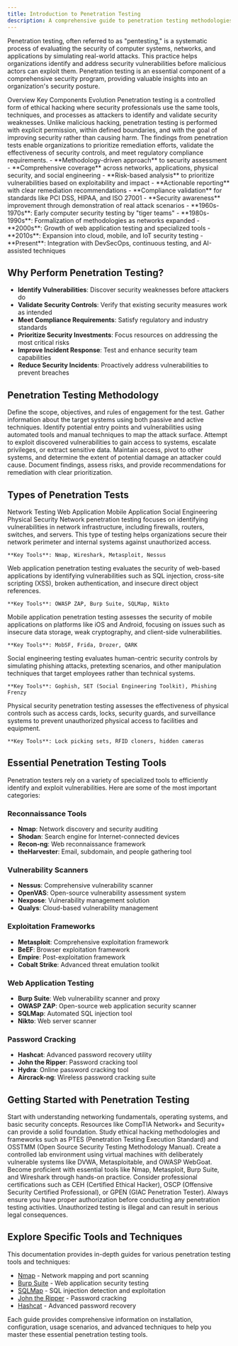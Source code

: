 ```yaml
---
title: Introduction to Penetration Testing
description: A comprehensive guide to penetration testing methodologies, tools, and techniques
---
```



Penetration testing, often referred to as "pentesting," is a systematic process of evaluating the security of computer systems, networks, and applications by simulating real-world attacks. This practice helps organizations identify and address security vulnerabilities before malicious actors can exploit them. Penetration testing is an essential component of a comprehensive security program, providing valuable insights into an organization's security posture.

<Tabs defaultValue="overview" className="pt-5 pb-1">
  <TabsList>
    <TabsTrigger value="overview">Overview</TabsTrigger>
    <TabsTrigger value="features">Key Components</TabsTrigger>
    <TabsTrigger value="evolution">Evolution</TabsTrigger>
  </TabsList>
  <TabsContent value="overview">
    Penetration testing is a controlled form of ethical hacking where security professionals use the same tools, techniques, and processes as attackers to identify and validate security weaknesses. Unlike malicious hacking, penetration testing is performed with explicit permission, within defined boundaries, and with the goal of improving security rather than causing harm. The findings from penetration tests enable organizations to prioritize remediation efforts, validate the effectiveness of security controls, and meet regulatory compliance requirements.
  </TabsContent>
  <TabsContent value="features">
    - **Methodology-driven approach** to security assessment
    - **Comprehensive coverage** across networks, applications, physical security, and social engineering
    - **Risk-based analysis** to prioritize vulnerabilities based on exploitability and impact
    - **Actionable reporting** with clear remediation recommendations
    - **Compliance validation** for standards like PCI DSS, HIPAA, and ISO 27001
    - **Security awareness** improvement through demonstration of real attack scenarios
  </TabsContent>
  <TabsContent value="evolution">
    - **1960s-1970s**: Early computer security testing by "tiger teams"
    - **1980s-1990s**: Formalization of methodologies as networks expanded
    - **2000s**: Growth of web application testing and specialized tools
    - **2010s**: Expansion into cloud, mobile, and IoT security testing
    - **Present**: Integration with DevSecOps, continuous testing, and AI-assisted techniques
  </TabsContent>
</Tabs>

## Why Perform Penetration Testing?

- **Identify Vulnerabilities**: Discover security weaknesses before attackers do
- **Validate Security Controls**: Verify that existing security measures work as intended
- **Meet Compliance Requirements**: Satisfy regulatory and industry standards
- **Prioritize Security Investments**: Focus resources on addressing the most critical risks
- **Improve Incident Response**: Test and enhance security team capabilities
- **Reduce Security Incidents**: Proactively address vulnerabilities to prevent breaches

## Penetration Testing Methodology

<Steps>
  <Step title="Planning and Reconnaissance">
    Define the scope, objectives, and rules of engagement for the test. Gather information about the target systems using both passive and active techniques.
  </Step>
  <Step title="Scanning and Vulnerability Assessment">
    Identify potential entry points and vulnerabilities using automated tools and manual techniques to map the attack surface.
  </Step>
  <Step title="Exploitation">
    Attempt to exploit discovered vulnerabilities to gain access to systems, escalate privileges, or extract sensitive data.
  </Step>
  <Step title="Post-Exploitation">
    Maintain access, pivot to other systems, and determine the extent of potential damage an attacker could cause.
  </Step>
  <Step title="Analysis and Reporting">
    Document findings, assess risks, and provide recommendations for remediation with clear prioritization.
  </Step>
</Steps>

## Types of Penetration Tests

<Tabs defaultValue="network" className="pt-5 pb-1">
  <TabsList>
    <TabsTrigger value="network">Network Testing</TabsTrigger>
    <TabsTrigger value="web">Web Application</TabsTrigger>
    <TabsTrigger value="mobile">Mobile Application</TabsTrigger>
    <TabsTrigger value="social">Social Engineering</TabsTrigger>
    <TabsTrigger value="physical">Physical Security</TabsTrigger>
  </TabsList>
  <TabsContent value="network">
    Network penetration testing focuses on identifying vulnerabilities in network infrastructure, including firewalls, routers, switches, and servers. This type of testing helps organizations secure their network perimeter and internal systems against unauthorized access.
    
    **Key Tools**: Nmap, Wireshark, Metasploit, Nessus
  </TabsContent>
  <TabsContent value="web">
    Web application penetration testing evaluates the security of web-based applications by identifying vulnerabilities such as SQL injection, cross-site scripting (XSS), broken authentication, and insecure direct object references.
    
    **Key Tools**: OWASP ZAP, Burp Suite, SQLMap, Nikto
  </TabsContent>
  <TabsContent value="mobile">
    Mobile application penetration testing assesses the security of mobile applications on platforms like iOS and Android, focusing on issues such as insecure data storage, weak cryptography, and client-side vulnerabilities.
    
    **Key Tools**: MobSF, Frida, Drozer, QARK
  </TabsContent>
  <TabsContent value="social">
    Social engineering testing evaluates human-centric security controls by simulating phishing attacks, pretexting scenarios, and other manipulation techniques that target employees rather than technical systems.
    
    **Key Tools**: Gophish, SET (Social Engineering Toolkit), Phishing Frenzy
  </TabsContent>
  <TabsContent value="physical">
    Physical security penetration testing assesses the effectiveness of physical controls such as access cards, locks, security guards, and surveillance systems to prevent unauthorized physical access to facilities and equipment.
    
    **Key Tools**: Lock picking sets, RFID cloners, hidden cameras
  </TabsContent>
</Tabs>

## Essential Penetration Testing Tools

Penetration testers rely on a variety of specialized tools to efficiently identify and exploit vulnerabilities. Here are some of the most important categories:

### Reconnaissance Tools
- **Nmap**: Network discovery and security auditing
- **Shodan**: Search engine for Internet-connected devices
- **Recon-ng**: Web reconnaissance framework
- **theHarvester**: Email, subdomain, and people gathering tool

### Vulnerability Scanners
- **Nessus**: Comprehensive vulnerability scanner
- **OpenVAS**: Open-source vulnerability assessment system
- **Nexpose**: Vulnerability management solution
- **Qualys**: Cloud-based vulnerability management

### Exploitation Frameworks
- **Metasploit**: Comprehensive exploitation framework
- **BeEF**: Browser exploitation framework
- **Empire**: Post-exploitation framework
- **Cobalt Strike**: Advanced threat emulation toolkit

### Web Application Testing
- **Burp Suite**: Web vulnerability scanner and proxy
- **OWASP ZAP**: Open-source web application security scanner
- **SQLMap**: Automated SQL injection tool
- **Nikto**: Web server scanner

### Password Cracking
- **Hashcat**: Advanced password recovery utility
- **John the Ripper**: Password cracking tool
- **Hydra**: Online password cracking tool
- **Aircrack-ng**: Wireless password cracking suite

## Getting Started with Penetration Testing

<Steps>
  <Step title="Build Foundational Knowledge">
    Start with understanding networking fundamentals, operating systems, and basic security concepts. Resources like CompTIA Network+ and Security+ can provide a solid foundation.
  </Step>
  <Step title="Learn Ethical Hacking Principles">
    Study ethical hacking methodologies and frameworks such as PTES (Penetration Testing Execution Standard) and OSSTMM (Open Source Security Testing Methodology Manual).
  </Step>
  <Step title="Set Up a Practice Environment">
    Create a controlled lab environment using virtual machines with deliberately vulnerable systems like DVWA, Metasploitable, and OWASP WebGoat.
  </Step>
  <Step title="Master Core Tools">
    Become proficient with essential tools like Nmap, Metasploit, Burp Suite, and Wireshark through hands-on practice.
  </Step>
  <Step title="Pursue Certifications">
    Consider professional certifications such as CEH (Certified Ethical Hacker), OSCP (Offensive Security Certified Professional), or GPEN (GIAC Penetration Tester).
  </Step>
</Steps>

<Note>
Always ensure you have proper authorization before conducting any penetration testing activities. Unauthorized testing is illegal and can result in serious legal consequences.
</Note>

## Explore Specific Tools and Techniques

This documentation provides in-depth guides for various penetration testing tools and techniques:

- [Nmap](/docs/nmap/introduction) - Network mapping and port scanning
- [Burp Suite](/docs/burp-suite/introduction) - Web application security testing
- [SQLMap](/docs/sqlmap/introduction) - SQL injection detection and exploitation
- [John the Ripper](/docs/john-the-ripper/introduction) - Password cracking
- [Hashcat](/docs/hashcat/introduction) - Advanced password recovery

Each guide provides comprehensive information on installation, configuration, usage scenarios, and advanced techniques to help you master these essential penetration testing tools.
